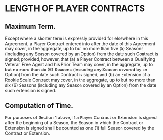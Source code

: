 # LENGTH OF PLAYER CONTRACTS

## Maximum Term.

Except where a shorter term is expressly provided for elsewhere in this Agreement, a Player Contract entered into after the date of this Agreement may cover, in the aggregate, up to but no more than five (5) Seasons (including any Season covered by an Option) from the date such Contract is signed; provided, however, that (a) a Player Contract between a Qualifying Veteran Free Agent and his Prior Team may cover, in the aggregate, up to but no more than six (6) Seasons (including any Season covered by an Option) from the date such Contract is signed, and (b) an Extension of a Rookie Scale Contract may cover, in the aggregate, up to but no more than six (6) Seasons (including any Season covered by an Option) from the date such extension is signed.

## Computation of Time.

For purposes of Section 1 above, if a Player Contract or Extension is signed after the beginning of a Season, the Season in which the Contract or Extension is signed shall be counted as one (1) full Season covered by the Contract or Extension.
